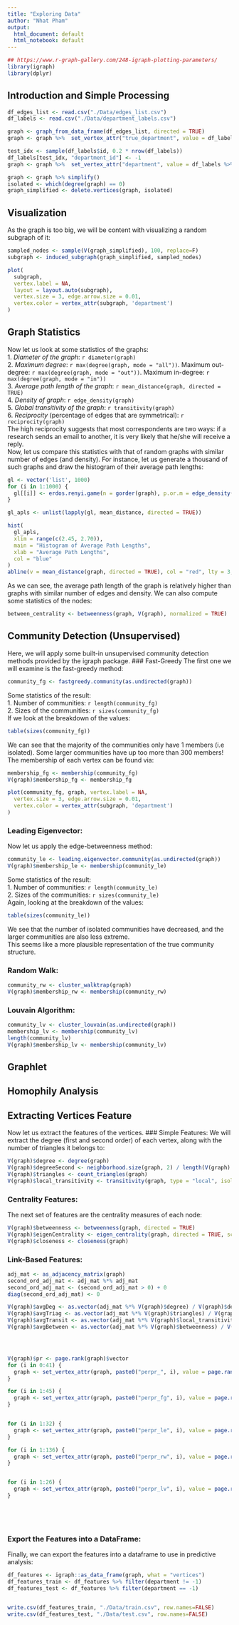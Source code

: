 ```yaml
---
title: "Exploring Data"
author: "Nhat Pham"
output:
  html_document: default
  html_notebook: default
---
```

```r
## https://www.r-graph-gallery.com/248-igraph-plotting-parameters/
library(igraph)
library(dplyr)
```

## Introduction and Simple Processing

```r
df_edges_list <- read.csv("./Data/edges_list.csv")
df_labels <- read.csv("./Data/department_labels.csv")

graph <- graph_from_data_frame(df_edges_list, directed = TRUE)
graph <- graph %>%  set_vertex_attr("true_department", value = df_labels %>% select("department_id") %>% pull())

test_idx <- sample(df_labels$id, 0.2 * nrow(df_labels))
df_labels[test_idx, "department_id"] <- -1
graph <- graph %>%  set_vertex_attr("department", value = df_labels %>% select("department_id") %>% pull())

```

```r
graph <- graph %>% simplify()
isolated <- which(degree(graph) == 0)
graph_simplified <- delete.vertices(graph, isolated)
```

## Visualization
As the graph is too big, we will be content with visualizing a random subgraph of it:

```r
sampled_nodes <- sample(V(graph_simplified), 100, replace=F)
subgraph <- induced_subgraph(graph_simplified, sampled_nodes)
```


```r
plot(
  subgraph,
  vertex.label = NA,
  layout = layout.auto(subgraph),
  vertex.size = 3, edge.arrow.size = 0.01,
  vertex.color = vertex_attr(subgraph, 'department')
)
```


## Graph Statistics
Now let us look at some statistics of the graphs:
<br>
1. *Diameter of the graph*: `r diameter(graph)`
<br>
2. *Maximum degree*: `r max(degree(graph, mode = "all"))`. Maximum out-degree: `r max(degree(graph, mode = "out"))`. Maximum in-degree: `r max(degree(graph, mode = "in"))`
<br>
3. *Average path length of the graph*: `r mean_distance(graph, directed = TRUE)`
<br>
4. *Density of graph*: `r edge_density(graph)`
<br>
5. *Global transitivity of the graph*: `r transitivity(graph)`
<br>
6. *Reciprocity* (percentage of edges that are symmetrical): `r reciprocity(graph)`
<br>
The high reciprocity suggests that most correspondents are two ways: if a research sends an email to another, it is very likely that he/she will receive a reply.
<br>
Now, let us compare this statistics with that of random graphs with similar number of edges (and density). For instance, let us generate a thousand of such graphs and draw the histogram of their average path lengths:
```r
gl <- vector('list', 1000)
for (i in 1:1000) {
  gl[[i]] <- erdos.renyi.game(n = gorder(graph), p.or.m = edge_density(graph), type = "gnp")
}

gl_apls <- unlist(lapply(gl, mean_distance, directed = TRUE))

hist(
  gl_apls,
  xlim = range(c(2.45, 2.70)),
  main = "Histogram of Average Path Lengths",
  xlab = "Average Path Lengths",
  col = "blue"
)
abline(v = mean_distance(graph, directed = TRUE), col = "red", lty = 3, lwd = 2)
```

As we can see, the average path length of the graph is relatively higher than graphs with similar number of edges and density.
We can also compute some statistics of the nodes:

```r
between_centrality <- betweenness(graph, V(graph), normalized = TRUE)
```
## Community Detection (Unsupervised)

Here, we will apply some built-in unsupervised community detection methods provided by the igraph package.
### Fast-Greedy
The first one we will examine is the fast-greedy method:
```r
community_fg <- fastgreedy.community(as.undirected(graph))
```
Some statistics of the result:
<br>
1. Number of communities: `r length(community_fg)`
<br>
2. Sizes of the communities: `r sizes(community_fg)`
<br>
If we look at the breakdown of the values:
```r
table(sizes(community_fg))
```
We can see that the majority of the communities only have 1 members (i.e isolated). Some larger communities have up too more than 300 members!
<br>
The membership of each vertex can be found via:
```r
membership_fg <- membership(community_fg)
V(graph)$membership_fg <- membership_fg
```

```r
plot(community_fg, graph, vertex.label = NA,
  vertex.size = 3, edge.arrow.size = 0.01,
  vertex.color = vertex_attr(subgraph, 'department')
)
```

### Leading Eigenvector:
Now let us apply the edge-betweenness method:
```r
community_le <- leading.eigenvector.community(as.undirected(graph))
V(graph)$membership_le <- membership(community_le)
```
Some statistics of the result:
<br>
1. Number of communities: `r length(community_le)`
<br>
2. Sizes of the communities: `r sizes(community_le)`
<br>
Again, looking at the breakdown of the values:
```r
table(sizes(community_le))
```
We see that the number of isolated communities have decreased, and the larger communities are also less extreme.
<br>
This seems like a more plausible representation of the true community structure.

### Random Walk:
```r
community_rw <- cluster_walktrap(graph)
V(graph)$membership_rw <- membership(community_rw)
```



### Louvain Algorithm:
```r
community_lv <- cluster_louvain(as.undirected(graph))
membership_lv <- membership(community_lv)
length(community_lv)
V(graph)$membership_lv <- membership(community_lv)
```


## Graphlet

## Homophily Analysis

## Extracting Vertices Feature
Now let us extract the features of the vertices.
### Simple Features:
We will extract the degree (first and second order) of each vertex, along with the number of triangles it belongs to:
```r
V(graph)$degree <- degree(graph)
V(graph)$degreeSecond <- neighborhood.size(graph, 2) / length(V(graph) - 1)
V(graph)$triangles <- count_triangles(graph)
V(graph)$local_transitivity <- transitivity(graph, type = "local", isolates = "zero")
```

### Centrality Features:
The next set of features are the centrality measures of each node:
```r
V(graph)$betweenness <- betweenness(graph, directed = TRUE)
V(graph)$eigenCentrality <- eigen_centrality(graph, directed = TRUE, scale = TRUE)$vector
V(graph)$closeness <- closeness(graph)
```
### Link-Based Features:
```r
adj_mat <- as_adjacency_matrix(graph)
second_ord_adj_mat <- adj_mat %*% adj_mat
second_ord_adj_mat <- (second_ord_adj_mat > 0) + 0
diag(second_ord_adj_mat) <- 0

V(graph)$avgDeg <- as.vector(adj_mat %*% V(graph)$degree) / V(graph)$degree
V(graph)$avgTriag <- as.vector(adj_mat %*% V(graph)$triangles) / V(graph)$degree
V(graph)$avgTransit <- as.vector(adj_mat %*% V(graph)$local_transitivity) / V(graph)$degree
V(graph)$avgBetween <- as.vector(adj_mat %*% V(graph)$betweenness) / V(graph)$degree




V(graph)$pr <- page.rank(graph)$vector
for (i in 0:41) {
  graph <- set_vertex_attr(graph, paste0("perpr_", i), value = page.rank(graph, personalized = V(graph)$department == i)$vector)
}

for (i in 1:45) {
  graph <- set_vertex_attr(graph, paste0("perpr_fg", i), value = page.rank(graph, personalized = V(graph)$membership_fg == i)$vector)
}


for (i in 1:32) {
  graph <- set_vertex_attr(graph, paste0("perpr_le", i), value = page.rank(graph, personalized = V(graph)$membership_le == i)$vector)
}

for (i in 1:136) {
  graph <- set_vertex_attr(graph, paste0("perpr_rw", i), value = page.rank(graph, personalized = V(graph)$membership_rw == i)$vector)
}


for (i in 1:26) {
  graph <- set_vertex_attr(graph, paste0("perpr_lv", i), value = page.rank(graph, personalized = V(graph)$membership_lv == i)$vector)
}






```


### Export the Features into a DataFrame:
Finally, we can export the features into a dataframe to use in predictive analysis:
```r
df_features <- igraph::as_data_frame(graph, what = "vertices")
df_features_train <- df_features %>% filter(department != -1)
df_features_test <- df_features %>% filter(department == -1)


write.csv(df_features_train, "./Data/train.csv", row.names=FALSE)
write.csv(df_features_test, "./Data/test.csv", row.names=FALSE)

```

